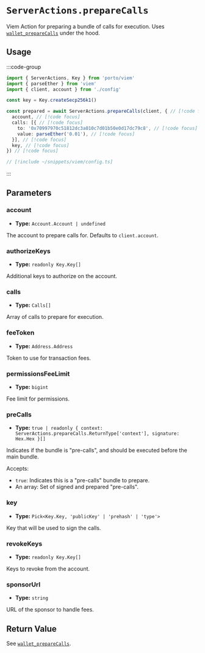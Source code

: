 # `ServerActions.prepareCalls`

Viem Action for preparing a bundle of calls for execution. Uses [`wallet_prepareCalls`](/rpc-server/wallet_prepareCalls) under the hood.

## Usage

:::code-group

```ts twoslash [example.ts]
import { ServerActions, Key } from 'porto/viem'
import { parseEther } from 'viem'
import { client, account } from './config'

const key = Key.createSecp256k1()

const prepared = await ServerActions.prepareCalls(client, { // [!code focus]
  account, // [!code focus]
  calls: [{ // [!code focus]
    to: '0x70997970c51812dc3a010c7d01b50e0d17dc79c8', // [!code focus]
    value: parseEther('0.01'), // [!code focus]
  }], // [!code focus]
  key, // [!code focus]
}) // [!code focus]
```

```ts twoslash [config.ts] filename="config.ts"
// [!include ~/snippets/viem/config.ts]
```

:::

## Parameters

### account

- **Type:** `Account.Account | undefined`

The account to prepare calls for. Defaults to `client.account`.

### authorizeKeys

- **Type:** `readonly Key.Key[]`

Additional keys to authorize on the account.

### calls

- **Type:** `Calls[]`

Array of calls to prepare for execution.

### feeToken

- **Type:** `Address.Address`

Token to use for transaction fees.

### permissionsFeeLimit

- **Type:** `bigint`

Fee limit for permissions.

### preCalls

- **Type:** `true | readonly { context: ServerActions.prepareCalls.ReturnType['context'], signature: Hex.Hex }[]`

Indicates if the bundle is "pre-calls", and should be executed before
the main bundle.

Accepts:

- `true`: Indicates this is a "pre-calls" bundle to prepare.
- An array: Set of signed and prepared "pre-calls".

### key

- **Type:** `Pick<Key.Key, 'publicKey' | 'prehash' | 'type'>`

Key that will be used to sign the calls.

### revokeKeys

- **Type:** `readonly Key.Key[]`

Keys to revoke from the account.

### sponsorUrl

- **Type:** `string`

URL of the sponsor to handle fees.

## Return Value

See [`wallet_prepareCalls`](/rpc-server/wallet_prepareCalls#response).
